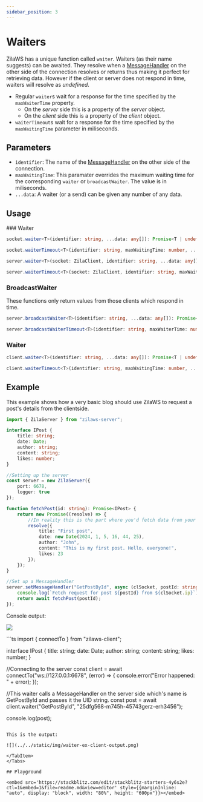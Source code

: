 ```yaml
---
sidebar_position: 3
---
```


# Waiters

ZilaWS has a unique function called `waiter`. Waiters (as their name suggests) can be awaited.
They resolve when a [MessageHandler](./client-api/recieving-data#waiting-for-data.mdx) on the other side of the connection resolves or returns thus making it perfect for retrieving data.
However if the client or server does not respond in time, waiters will resolve as *undefined*.

- Regular `waiter`s wait for a response for the time specified by the `maxWaiterTime` property.
    - On the *server* side this is a property of the *server* object.
    - On the *client* side this is a property of the *client* object.
- `waiterTimeout`s wait for a response for the time specified by the `maxWaitingTime` parameter in miliseconds.

## Parameters

* `identifier`: The name of the [MessageHandler](./client-api/recieving-data#waiting-for-data.mdx) on the other side of the connection. 
* `maxWaitingTime`: This paramater overrides the maximum waiting time for the corresponding `waiter` or `broadcastWaiter`. The value is in miliseconds.
* `...data`: A waiter (or a send) can be given any number of any data.


## Usage

<Tabs>
<TabItem value="Server" label="Server-side">
### Waiter

```ts
socket.waiter<T>(identifier: string, ...data: any[]): Promise<T | undefined>
```

```ts
socket.waiterTimeout<T>(identifier: string, maxWaitingTime: number, ...data: any[]): Promise<T | undefined>
```

<OR/>

```ts
server.waiter<T>(socket: ZilaClient, identifier: string, ...data: any[]): Promise<T | undefined>
```

```ts
server.waiterTimeout<T>(socket: ZilaClient, identifier: string, maxWaitingTime: number, ...data: any[]): Promise<T | undefined>
```

### BroadcastWaiter

These functions only return values from those clients which respond in time.

```ts
server.broadcastWaiter<T>(identifier: string, ...data: any[]): Promise<Array<T>>
```

```ts
server.broadcastWaiterTimeout<T>(identifier: string, maxWaiterTime: number, ...data: any[]): Promise<Array<T>>
```

</TabItem>
<TabItem value="Client" label="Client-side">

### Waiter

```ts
client.waiter<T>(identifier: string, ...data: any[]): Promise<T | undefined>
```

<OR/>

```ts
client.waiterTimeout<T>(identifier: string, maxWaitingTime: number, ...data: any[]): Promise<T | undefined>
```

</TabItem>
</Tabs>

## Example

This example shows how a very basic blog should use ZilaWS to request a post's details from the clientside.

<Tabs>
<TabItem value="Server" label="Server-side">

```ts
import { ZilaServer } from "zilaws-server";

interface IPost {
    title: string;
    date: Date;
    author: string;
    content: string;
    likes: number;
}

//Setting up the server
const server = new ZilaServer({
    port: 6678,
    logger: true
});

function fetchPost(id: string): Promise<IPost> {
    return new Promise((resolve) => {
        //In reality this is the part where you'd fetch data from your database.
        resolve({
            title: "First post",
            date: new Date(2024, 1, 5, 16, 44, 25),
            author: "John",
            content: "This is my first post. Hello, everyone!",
            likes: 23
        });
    });
}

//Set up a MessageHandler
server.setMessageHandler("GetPostById", async (clSocket, postId: string) => {
    console.log(`Fetch request for post ${postId} from ${clSocket.ip}`);
    return await fetchPost(postId);
});
```

Console output:

![](../../static/img/waiter-ex-server-output.png)

</TabItem>
<TabItem value="Client" label="Client-side">
```ts
import { connectTo } from "zilaws-client";

interface IPost {
    title: string;
    date: Date;
    author: string;
    content: string;
    likes: number;
}

//Connecting to the server
const client = await connectTo("ws://127.0.0.1:6678", (error) => {
    console.error("Error happened: " + error);
});

//This waiter calls a MessageHandler on the server side which's name is GetPostById and passes it the UID string. 
const post = await client.waiter<IPost>("GetPostById", "25dfg568-m745h-45743gerz-erh3456");

console.log(post);
```

This is the output:

![](../../static/img/waiter-ex-client-output.png)

</TabItem>
</Tabs>

## Playground

<embed src='https://stackblitz.com/edit/stackblitz-starters-4y6s2e?ctl=1&embed=1&file=readme.md&view=editor' style={{marginInline: "auto", display: "block", width: "80%", height: "600px"}}></embed>